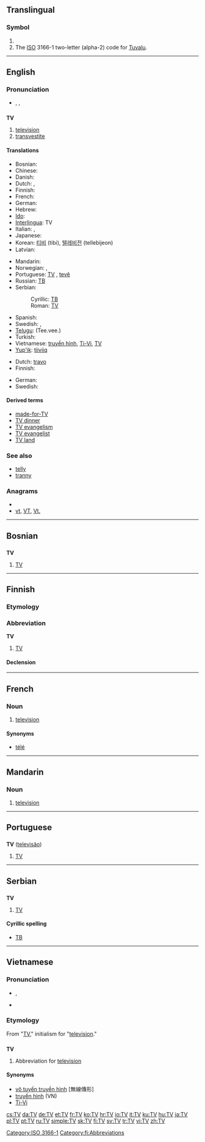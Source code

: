 {{wikipedia|dab=TV (disambiguation)|TV}}
{{also|tv|.tv}}
==Translingual==

===Symbol===
{{infl|mul|symbol}}

# {{SI-unit-abb|tera|volt|[[electromotive force]]}}
# The [[ISO]] 3166-1 two-letter (alpha-2) code for [[Tuvalu]].

[[Category:ISO 3166-1]]


----
==English==

===Pronunciation===
* {{enPR|tē'vē'}}, {{IPA|/ˈtiːˈviː/}}, {{SAMPA|/%ti:"vi:/}}

==={{abbreviation}}===
'''TV'''

# [[television]]
# [[transvestite]]

====Translations====
{{trans-top|abbreviation for television}}
* Bosnian: {{t-|bs|TV}}
* Chinese: {{zh-tsp|電視|电视|diànshì}}
* Danish: {{t+|da|tv|n}}
* Dutch: {{t+|nl|tv|f}}, {{t-|nl|teevee|f}}
* Finnish: {{t+|fi|TV}}
* French: {{t+|fr|télé|f}}
* German: {{t+|de|TV|n}}
* Hebrew: {{t+|he|טלוויזיה|f|tr=televizia}}
* [[Ido]]: {{t+|io|TV|xs=Ido}}
* [[Interlingua]]: TV
* Italian: {{t+|it|TV|f}}, {{t-|it|tivù|f}}
* Japanese: {{t+|ja|テレビ|tr=térebi}}
* Korean: [[티비]] (tibi), [[텔레비전]] (tellebijeon)
* Latvian: {{t-|lv|TV|xs=Latvian}}
{{trans-mid}}
* Mandarin: {{t-|cmn|TV}}
* Norwegian: {{t-|no|TV}}, {{t-|no|teve}}
* Portuguese: [[TV#Portuguese|TV]] {{f}}, [[tevê]] {{f}}
* Russian: [[ТВ#Russian|ТВ]] {{unicode|(tɛvɛ́)}} {{n}}
* Serbian:
*: Cyrillic: [[ТВ#Serbian|ТВ]]
*: Roman: [[TV#Serbian|TV]]
* Spanish: {{t-|es|tele}}
* Swedish: {{t+|sv|tv}}, {{t+|sv|teve}}
* [[Telugu]]: {{t|te|టీ.వీ.}} (Tee.vee.)
* Turkish: {{t|tr|TV}}
* Vietnamese: [[truyền hình]], [[Ti-Vi]], [[TV#Vietnamese|TV]]
* [[Yup'ik]]: [[tiiviiq]]
{{trans-bottom}}

{{trans-top|abbreviation for transvestite}}
* Dutch: [[travo]] {{m}}
* Finnish: {{t+|fi|transu}}
{{trans-mid}}
* German: {{t|de|Transe|f}}
* Swedish: {{t+|sv|T}}
{{trans-bottom}}

====Derived terms====
* [[made-for-TV]]
* [[TV dinner]]
* [[TV evangelism]]
* [[TV evangelist]]
* [[TV land]]

===See also===
* [[telly]]
* [[tranny]]

===Anagrams===
* {{alphagram|tv}}
* [[vt#English|vt]], [[VT#English|VT]], [[Vt.#English|Vt.]]


----

==Bosnian==

==={{abbreviation|Bosnian}}===
'''TV''' {{m}}

# [[TV#English|TV]]


----

==Finnish==

===Etymology===
{{term|televisio||television}}

===Abbreviation===
'''TV'''

# [[TV#English|TV]] {{gloss|abbreviation for television}}

====Declension====
{{fi-decl<!--

-->|type=filee<!--

-->|nom_sg=TV<!--
-->|gen_sg=TV:n<!--
-->|par_sg=TV:tä<!--
-->|ine_sg=TV:ssä<!--
-->|ela_sg=TV:stä<!--
-->|ill_sg=TV:seen<!--
-->|ade_sg=TV:llä<!--
-->|abl_sg=TV:ltä<!--
-->|all_sg=TV:llä<!--
-->|ess_sg=TV:nä<!--
-->|tra_sg=TV:ksi<!--
-->|abe_sg=TV:ttä<!--

-->|nom_pl=TV:t<!--
-->|gen_pl=TV:iden<!--
-->|par_pl=TV:itä<!--
-->|ine_pl=TV:issä<!--
-->|ela_pl=TV:istä<!--
-->|ill_pl=TV:isiin<!--
-->|ade_pl=TV:illä<!--
-->|abl_pl=TV:iltä<!--
-->|all_pl=TV:ille<!--
-->|ess_pl=TV:inä<!--
-->|tra_pl=TV:iksi<!--
-->|ins_pl=TV:in<!--
-->|abe_pl=TV:ittä<!--
-->|com_pl=TV:ineen<!--
-->}}

[[Category:fi:Abbreviations]]


----

==French==

===Noun===
{{fr-noun-inv|f}}

# {{Canada|and|Belgium|informal|lang=fr}} [[television]]

====Synonyms====
* [[télé]]


----

==Mandarin==

===Noun===
{{cmn-noun|p|pin=TV|pint=tv|tas=TV}}

# [[television]]


----

==Portuguese==

==={{abbreviation|Portuguese}}===
'''TV''' ([[televisão]]) {{f}}

# [[TV#English|TV]]


----

==Serbian==

==={{abbreviation|Serbian}}===
'''TV''' {{m}}

# [[TV#English|TV]]

====Cyrillic spelling====
* [[ТВ#Serbian|ТВ]]


----

==Vietnamese==

===Pronunciation===
* {{IPA|/ˈtiːˈviː/|lang=vi}}, {{SAMPA|/"ti:"vi:/}}
* {{homophones|Ti-Vi}}

===Etymology===
From {{etyl|en|vi}} "[[TV#English|TV]]," initialism for "[[television]]."

==={{abbreviation|Vietnamese}}===
'''TV'''

# Abbreviation for [[television]]

====Synonyms====
* [[vô tuyến truyền hình]] [無線傳形]
* [[truyền hình]] (VN)
* [[Ti-Vi]]

[[cs:TV]]
[[da:TV]]
[[de:TV]]
[[et:TV]]
[[fr:TV]]
[[ko:TV]]
[[hr:TV]]
[[io:TV]]
[[it:TV]]
[[ku:TV]]
[[hu:TV]]
[[ja:TV]]
[[pl:TV]]
[[pt:TV]]
[[ru:TV]]
[[simple:TV]]
[[sk:TV]]
[[fi:TV]]
[[sv:TV]]
[[tr:TV]]
[[vi:TV]]
[[zh:TV]]